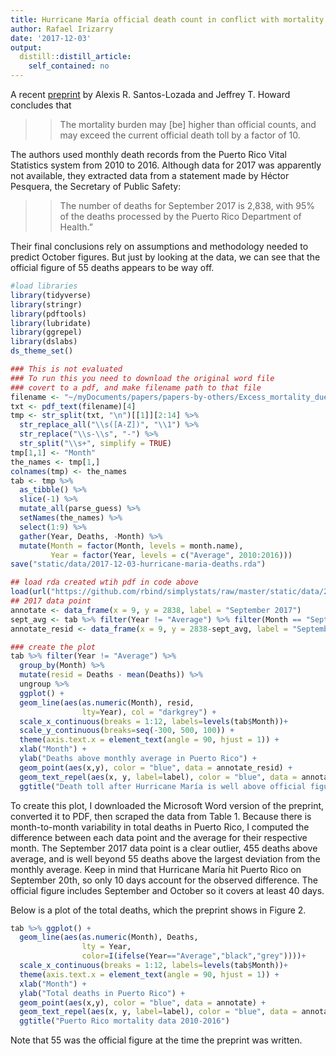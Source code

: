 ```yaml
---
title: Hurricane María official death count in conflict with mortality data
author: Rafael Irizarry
date: '2017-12-03'
output:
  distill::distill_article:
    self_contained: no
---
```



A recent [preprint](https://osf.io/preprints/socarxiv/s7dmu) by Alexis R. Santos-Lozada and Jeffrey T. Howard concludes that

>>The mortality burden may [be] higher than official counts, and may exceed the current official death toll by a factor of 10.

The authors used monthly death records from the Puerto Rico Vital Statistics system from 2010 to 2016. Although data for 2017 was apparently not available, they extracted data from a statement made by Héctor Pesquera, the Secretary of Public Safety:

>> The number of deaths for September 2017 is 2,838, with 95% of the deaths processed by the Puerto Rico Department of Health.”

Their final conclusions rely on assumptions and methodology needed to predict October figures. But just by looking at the data, we can see that the official figure of 55 deaths appears to be way off. 

```r
#load libraries
library(tidyverse)
library(stringr)
library(pdftools)
library(lubridate)
library(ggrepel)
library(dslabs)
ds_theme_set()
```

```r
### This is not evaluated
### To run this you need to download the original word file
### covert to a pdf, and make filename path to that file
filename <- "~/myDocuments/papers/papers-by-others/Excess_mortality_due_to_Hurricane_Maria_to_be_measured_using_a_simple_method.pdf"
txt <- pdf_text(filename)[4]
tmp <- str_split(txt, "\n")[[1]][2:14] %>%
  str_replace_all("\\s([A-Z])", "\\1") %>%
  str_replace("\\s-\\s", "-") %>%
  str_split("\\s+", simplify = TRUE) 
tmp[1,1] <- "Month"
the_names <- tmp[1,]
colnames(tmp) <- the_names
tab <- tmp %>% 
  as_tibble() %>% 
  slice(-1) %>% 
  mutate_all(parse_guess) %>% 
  setNames(the_names) %>%
  select(1:9) %>%
  gather(Year, Deaths, -Month) %>%
  mutate(Month = factor(Month, levels = month.name),
         Year = factor(Year, levels = c("Average", 2010:2016)))
save("static/data/2017-12-03-hurricane-maria-deaths.rda")
```

```r
## load rda created wtih pdf in code above
load(url("https://github.com/rbind/simplystats/raw/master/static/data/2017-12-03-hurricane-maria-deaths.rda"))
## 2017 data point 
annotate <- data_frame(x = 9, y = 2838, label = "September 2017")
sept_avg <- tab %>% filter(Year != "Average") %>% filter(Month == "September") %>% .$Deaths %>% mean()
annotate_resid <- data_frame(x = 9, y = 2838-sept_avg, label = "September 2017")

### create the plot
tab %>% filter(Year != "Average") %>%
  group_by(Month) %>%
  mutate(resid = Deaths - mean(Deaths)) %>%
  ungroup %>%
  ggplot() +
  geom_line(aes(as.numeric(Month), resid, 
                lty=Year), col = "darkgrey") +
  scale_x_continuous(breaks = 1:12, labels=levels(tab$Month))+ 
  scale_y_continuous(breaks=seq(-300, 500, 100)) + 
  theme(axis.text.x = element_text(angle = 90, hjust = 1)) +
  xlab("Month") +
  ylab("Deaths above monthly average in Puerto Rico") + 
  geom_point(aes(x,y), color = "blue", data = annotate_resid) +
  geom_text_repel(aes(x, y, label=label), color = "blue", data = annotate_resid) +
  ggtitle("Death toll after Hurricane María is well above official figure of 55")
```


To create this plot, I downloaded the Microsoft Word version of the preprint, converted it to PDF, then scraped the data from Table 1. Because there is month-to-month variability in total deaths in Puerto Rico, I computed the difference between each data point and the average for their respective month.
The September 2017 data point is a clear outlier, 455 deaths above average, and is well beyond 55 deaths above the largest deviation from the monthly average. Keep in mind that Hurricane María hit Puerto Rico on September 20th, so only 10 days account for the observed difference. The official figure includes September and October so it covers at least 40 days. 

Below is a plot of the total deaths, which the preprint shows in Figure 2.

```r
tab %>% ggplot() +
  geom_line(aes(as.numeric(Month), Deaths, 
                lty = Year, 
                color=I(ifelse(Year=="Average","black","grey"))))+
  scale_x_continuous(breaks = 1:12, labels=levels(tab$Month))+ 
  theme(axis.text.x = element_text(angle = 90, hjust = 1)) +
  xlab("Month") +
  ylab("Total deaths in Puerto Rico") + 
  geom_point(aes(x,y), color = "blue", data = annotate) +
  geom_text_repel(aes(x, y, label=label), color = "blue", data = annotate) +
  ggtitle("Puerto Rico mortality data 2010-2016")
```

Note that 55 was the official figure at the time the preprint was written.



